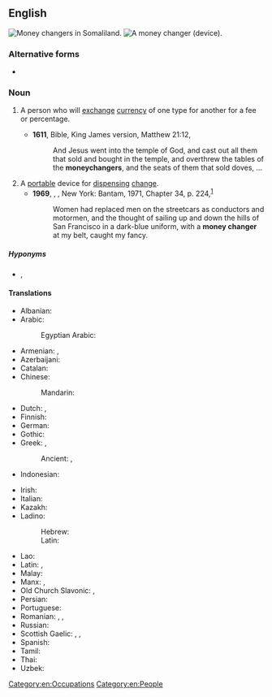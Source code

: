 {{also|moneychanger}}
==English==
[[File:Money Changer.jpg|thumb|Money changers in Somaliland.]]
[[File:Brustwechsler.jpg|thumb|A money changer (device).]]

===Alternative forms===
* {{alter|en|money-changer|moneychanger}}

===Noun===
{{en-noun}}

# A person who will [[exchange]] [[currency]] of one type for another for a fee or percentage.
#: {{ux|en|The '''money changer''' gave me rupees for my dollars.}}
#* '''1611''', Bible, King James version, Matthew 21:12,
#*: And Jesus went into the temple of God, and cast out all them that sold and bought in the temple, and overthrew the tables of the '''moneychangers''', and the seats of them that sold doves, …
# A [[portable]] device for [[dispense|dispensing]] [[change]].
#* '''1969''', {{w|Maya Angelou}}, ''{{w|I Know Why the Caged Bird Sings}}'', New York: Bantam, 1971, Chapter 34, p. 224,<sup>[https://archive.org/details/iknowwhycagedbi000maya]</sup>
#*: Women had replaced men on the streetcars as conductors and motormen, and the thought of sailing up and down the hills of San Francisco in a dark-blue uniform, with a '''money changer''' at my belt, caught my fancy.

=====Hyponyms=====
* {{sense|person}} {{l|en|saraf}} {{qualifier|early modern Middle East & India}}, {{l|en|shroff}} {{qualifier|early modern India & SE Asia}}

====Translations====
{{trans-top|person who will exchange currency}}
* Albanian: {{t-needed|sq}}
* Arabic: {{t|ar|صَرَّاف|m}}
*: Egyptian Arabic: {{t|arz|صراف|m|tr=ṣarrāf}}
* Armenian: {{t+|hy|լումայափոխ}}, {{t+|hy|դրամափոխ}}
* Azerbaijani: {{t|az|sərraf}}
* Catalan: {{t+|ca|canvista|m|f}}
* Chinese:
*: Mandarin: {{t-needed|cmn}}
* Dutch: {{t|nl|geldwisselaar|m}}, {{t+|nl|wisselaar|m}}
* Finnish: {{t|fi|rahanvaihtaja}}
* German: {{t+|de|Geldwechsler|m}}
* Gothic: {{t|got|𐍃𐌺𐌰𐍄𐍄𐌾𐌰|m}}
* Greek: {{t+|el|αργυραμοιβός|m}}, {{t+|el|σαράφης|m}}
*: Ancient: {{t|grc|ἀργυραμοιβός|m}}, {{t|grc|κολλυβιστής|m}}
* Indonesian: {{t|id|penukar uang}}
{{trans-mid}}
* Irish: {{t|ga|malartóir airgid|m}}
* Italian: {{t|it|scambista|m}}
* Kazakh: {{t-needed|kk}}
* Ladino:
*: Hebrew: {{t|lad|סאראף|m}}
*: Latin: {{t|lad|saraf|m}}
* Lao: {{t-needed|lo}}
* Latin: {{t|la|nummulārius|m}}, {{t|la|argentārius|m}}
* Malay: {{t|ms|pengurup wang}}
* Manx: {{t|gv|maylartagh argid|m}}, {{t|gv|caghlaader argid|m}}
* Old Church Slavonic: {{t|cu|пѣнѧжьникъ|m}}, {{t|cu|тръжьникъ|m}}
* Persian: {{t+|fa|صراف|tr=sarrâf}}
* Portuguese: {{t+|pt|cambista|m|f}}
* Romanian: {{t|ro|cambist|m}}, {{t|ro|cambistă|f}}, {{t+|ro|zaraf|m}} {{qualifier|dated}}
* Russian: {{t+|ru|меня́ла|m|f}}
* Scottish Gaelic: {{t|gd|malairtiche-airgid|m}}, {{t|gd|neach-malairt|m}}, {{t|gd|neach-malairt airgid|m}}
* Spanish: {{t+|es|cambista|m|f}}
* Tamil: {{t-needed|ta}}
* Thai: {{t|th|คนแลกเงิน|tr=kon lâek ngern}}
* Uzbek: {{t+|uz|sarrof}}
{{trans-bottom}}

[[Category:en:Occupations]]
[[Category:en:People]]